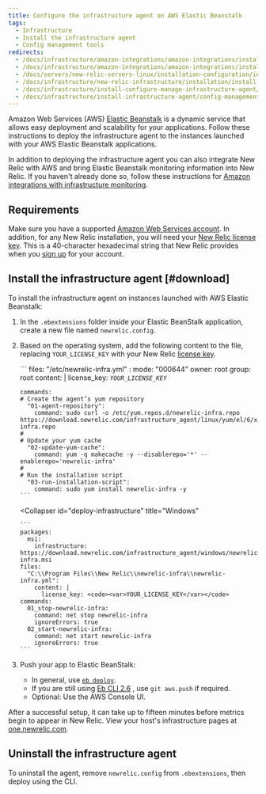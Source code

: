 ```yaml
---
title: Configure the infrastructure agent on AWS Elastic Beanstalk
tags:
  - Infrastructure
  - Install the infrastructure agent
  - Config management tools
redirects:
  - /docs/infrastructure/amazon-integrations/amazon-integrations/install-aws-elastic-beanstalk-new-relic-infrastructure
  - /docs/infrastructure/amazon-integrations/amazon-integrations/install-aws-elastic-beanstalk
  - /docs/servers/new-relic-servers-linux/installation-configuration/installation-aws-elastic-beanstalk-new-relic-servers
  - /docs/infrastructure/new-relic-infrastructure/installation/install-infrastructure-agent-aws-elastic-beanstalk
  - /docs/infrastructure/install-configure-manage-infrastructure-agent/config-management-tools/install-infrastructure-agent-aws-elastic-beanstalk
  - /docs/infrastructure/install-infrastructure-agent/config-management-tools/install-infrastructure-agent-aws-elastic-beanstalk
---
```


Amazon Web Services (AWS) [Elastic Beanstalk](https://aws.amazon.com/elasticbeanstalk) is a dynamic service that allows easy deployment and scalability for your applications. Follow these instructions to deploy the infrastructure agent to the instances launched with your AWS Elastic Beanstalk applications.

In addition to deploying the infrastructure agent you can also integrate New Relic with AWS and bring Elastic Beanstalk monitoring information into New Relic. If you haven't already done so, follow these instructions for [Amazon integrations with infrastructure monitoring](https://docs.newrelic.com/docs/infrastructure/infrastructure-integrations/getting-started/connect-aws-integrations-infrastructure).

## Requirements

Make sure you have a supported [Amazon Web Services account](http://aws.amazon.com/elasticbeanstalk/). In addition, for any New Relic installation, you will need your [New Relic license key](/docs/accounts-partnerships/accounts/account-setup/license-key). This is a 40-character hexadecimal string that New Relic provides when you [sign up](http://newrelic.com/signup "Link opens in a new window") for your account.

## Install the infrastructure agent [#download]

To install the infrastructure agent on instances launched with AWS Elastic Beanstalk:

1. In the `.ebextensions` folder inside your Elastic BeanStalk application, create a new file named `newrelic.config`.
2. Based on the operating system, add the following content to the file, replacing `YOUR_LICENSE_KEY` with your New Relic [license key](/docs/accounts-partnerships/accounts/account-setup/license-key).

   <CollapserGroup>
     <Collapser
       id="deploy-apm"
       title="Linux"
     >
       ```
       files:
         "/etc/newrelic-infra.yml" :
           mode: "000644"
           owner: root
           group: root
           content: |
             license_key: <code><var>YOUR_LICENSE_KEY</var></code>

       commands:
       # Create the agent’s yum repository
         "01-agent-repository":
           command: sudo curl -o /etc/yum.repos.d/newrelic-infra.repo https://download.newrelic.com/infrastructure_agent/linux/yum/el/6/x86_64/newrelic-infra.repo
       #
       # Update your yum cache
         "02-update-yum-cache":
           command: yum -q makecache -y --disablerepo='*' --enablerepo='newrelic-infra'
       #
       # Run the installation script
         "03-run-installation-script":
           command: sudo yum install newrelic-infra -y
       ```
     </Collapser>

     <Collapser
       id="deploy-infrastructure"
       title="Windows"
     >
       ```
       packages:
         msi:
           infrastructure: https://download.newrelic.com/infrastructure_agent/windows/newrelic-infra.msi
       files:
         "C:\\Program Files\\New Relic\\newrelic-infra\\newrelic-infra.yml":
           content: |
             license_key: <code><var>YOUR_LICENSE_KEY</var></code>
       commands:
         01_stop-newrelic-infra:
           command: net stop newrelic-infra
           ignoreErrors: true
         02_start-newrelic-infra:
           command: net start newrelic-infra
           ignoreErrors: true
       ```
     </Collapser>
   </CollapserGroup>
3. Push your app to Elastic BeanStalk:

   * In general, use [`eb deploy`](http://docs.aws.amazon.com/elasticbeanstalk/latest/dg/eb3-deploy.html).
   * If you are still using [Eb CLI 2.6](http://docs.aws.amazon.com/elasticbeanstalk/latest/dg/eb-cli.html) , use `git aws.push` if required.
   * Optional: Use the AWS Console UI.

After a successful setup, it can take up to fifteen minutes before metrics begin to appear in New Relic. View your host's infrastructure pages at [one.newrelic.com](http://one.newrelic.com).

## Uninstall the infrastructure agent

To uninstall the agent, remove `newrelic.config` from `.ebextensions`, then deploy using the CLI.
